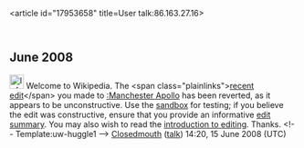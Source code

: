 <article id="17953658" title=User talk:86.163.27.16>
	<talkpage id="17953658" title="User talk:86.163.27.16">
== June 2008 ==

[[Image:Information.png|25px]] Welcome to Wikipedia. The &lt;span class=&quot;plainlinks&quot;&gt;[http://en.wikipedia.org/wiki/Manchester_Apollo?diff=219493679 recent edit]&lt;/span&gt; you made to [[:Manchester Apollo]] has been reverted, as it appears to be unconstructive. Use the [[Wikipedia:Sandbox|sandbox]] for testing; if you believe the edit was constructive, ensure that you provide an informative [[Help:Edit summary|edit summary]]. You may also wish to read the [[Wikipedia:Introduction|introduction to editing]]. Thanks. &lt;!-- Template:uw-huggle1 --&gt; [[User:Closedmouth|Closedmouth]] ([[User talk:Closedmouth|talk]]) 14:20, 15 June 2008 (UTC)
	</talkpage>
</article>